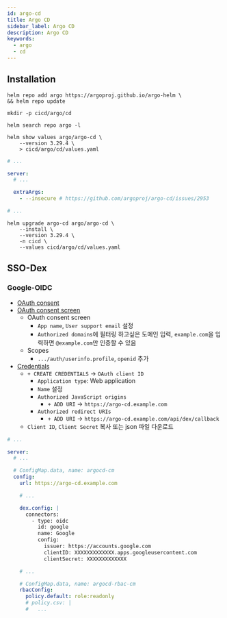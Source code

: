 ```yaml
---
id: argo-cd
title: Argo CD
sidebar_label: Argo CD
description: Argo CD
keywords:
  - argo
  - cd
---
```


## Installation

```shell
helm repo add argo https://argoproj.github.io/argo-helm \
&& helm repo update
```

```shell
mkdir -p cicd/argo/cd
```

```shell
helm search repo argo -l
```

```shell
helm show values argo/argo-cd \
    --version 3.29.4 \
    > cicd/argo/cd/values.yaml
```

```yaml title="cicd/argo/cd/values.yaml"
# ...

server:
  # ...

  extraArgs:
    - --insecure # https://github.com/argoproj/argo-cd/issues/2953

# ...
```

```shell
helm upgrade argo-cd argo/argo-cd \
    --install \
    --version 3.29.4 \
    -n cicd \
    --values cicd/argo/cd/values.yaml
```

## SSO-Dex

### Google-OIDC

- [OAuth consent](https://console.cloud.google.com/apis/credentials/consent)
- [OAuth consent screen](https://console.cloud.google.com/apis/credentials/consent/edit)
  - OAuth consent screen
    - `App name`, `User support email` 설정
    - `Authorized domains`에 필터링 하고싶은 도메인 입력, `example.com`을 입력하면 `@example.com`만 인증할 수 있음
  - Scopes
    - `.../auth/userinfo.profile`, `openid` 추가
- [Credentials](https://console.cloud.google.com/apis/credentials)
  - `+ CREATE CREDENTIALS` -> `OAuth client ID`
    - `Application type`: Web application
    - `Name` 설정
    - `Authorized JavaScript origins`
      - `+ ADD URI` -> `https://argo-cd.example.com`
    - `Authorized redirect URIs`
      - `+ ADD URI` -> `https://argo-cd.example.com/api/dex/callback`
  - `Client ID`, `Client Secret` 복사 또는 json 파일 다운로드

```yaml title="cicd/argo/cd/values.yaml"
# ...

server:
  # ...

  # ConfigMap.data, name: argocd-cm
  config:
    url: https://argo-cd.example.com

    # ...

    dex.config: |
      connectors:
        - type: oidc
          id: google
          name: Google
          config:
            issuer: https://accounts.google.com
            clientID: XXXXXXXXXXXXX.apps.googleusercontent.com
            clientSecret: XXXXXXXXXXXXX

    # ...

    # ConfigMap.data, name: argocd-rbac-cm
    rbacConfig:
      policy.default: role:readonly
      # policy.csv: |
      #   ...
```
